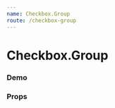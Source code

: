 ```yaml
---
name: Checkbox.Group
route: /checkbox-group
---
```



# Checkbox.Group

### Demo

<Playground>
  <Checkbox.Group
    data={[
      { id: 'tiger', name: '🐅 小脑斧' },
      { id: 'dog', name: '🐶 小狗子' },
      { id: 'cat', name: '🐱 小猫崽' },
    ]}
    keys={['id', 'name']}
  />
</Playground>

### Props

<PropsTable of={CheckboxGroup} />
